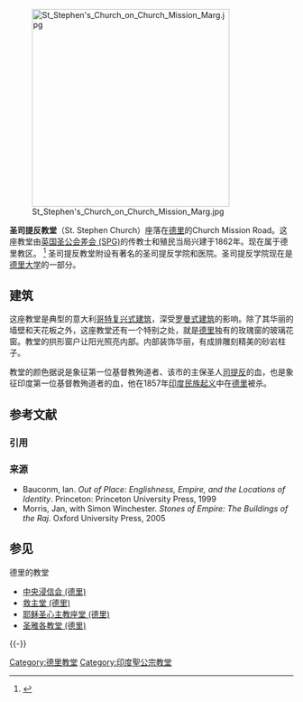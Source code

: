[[File:St_Stephen's_Church_on_Church_Mission_Marg.jpg|350px]]

'''圣司提反教堂'''（St. Stephen Church）座落在[[德里|德里]]的Church Mission Road。这座教堂由[[英国圣公会差会_(SPG)|英国圣公会差会 (SPG)]]的传教士和殖民当局兴建于1862年。现在属于{{tsl|en|Church of North India|北印度教会}}德里教区。
<ref>{{Cite web |url=http://www.asiarooms.com/en/travel-guide/india/delhi/sightseeing-in-delhi/st-stephens-church-delhi.html |title=Asia Rooms: St. Stephen's Church, Deli |access-date=2011-06-24 |archive-url=https://web.archive.org/web/20110610170206/http://www.asiarooms.com/en/travel-guide/india/delhi/sightseeing-in-delhi/st-stephens-church-delhi.html |archive-date=2011-06-10 |dead-url=yes }}</ref>
圣司提反教堂附设有著名的圣司提反学院和医院。圣司提反学院现在是[[德里大学|德里大学]]的一部分。

==建筑==
这座教堂是典型的意大利[[哥特复兴式建筑|哥特复兴式建筑]]，深受[[罗曼式建筑|罗曼式建筑]]的影响。除了其华丽的墙壁和天花板之外，这座教堂还有一个特别之处，就是[[德里|德里]]独有的玫瑰窗的玻璃花窗。教堂的拱形窗户让阳光照亮内部。内部装饰华丽，有成排雕刻精美的砂岩柱子。

教堂的颜色据说是象征第一位基督教殉道者、该市的主保圣人[[司提反|司提反]]的血，也是象征印度第一位基督教殉道者的血，他在1857年[[印度民族起义|印度民族起义]]中在[[德里|德里]]被杀。 

== 参考文献 ==
=== 引用 ===
{{Reflist}}

=== 来源 ===
* Bauconm, Ian. ''Out of Place: Englishness, Empire, and the Locations of Identity''. Princeton: Princeton University Press, 1999
* Morris, Jan, with Simon Winchester. ''Stones of Empire: The Buildings of the Raj.'' Oxford University Press, 2005

== 参见 ==
; 德里的教堂
* [[中央浸信会_(德里)|中央浸信会 (德里)]]
* [[救主堂_(德里)|救主堂 (德里)]]
* [[耶稣圣心主教座堂_(德里)|耶稣圣心主教座堂 (德里)]]
* [[圣雅各教堂_(德里)|圣雅各教堂 (德里)]]

{{-}}
{{德里地标}}

{{Coord|28.65914|77.2232|type:landmark_region:IN|display=title}}

{{DEFAULTSORT:Saint Stephens Church, Delhi}}
[[Category:德里教堂|Category:德里教堂]]
[[Category:印度聖公宗教堂|Category:印度聖公宗教堂]]